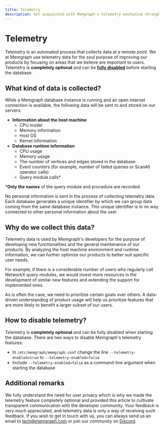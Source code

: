 ```yaml
---
title: Telemetry
description: Get acquainted with Memgraph's telemetry mechanism through our detailed documentation. A tool to augment your graph computing experience.
---
```



# Telemetry

Telemetry is an automated process that collects data at a remote point. We at
Memgraph use telemetry data for the soul purpose of improving our products by
focusing on areas that we believe are important to users. Telemetry is
**completely optional** and can be **[fully
disabled](#how-to-disable-telemetry)** before starting the database.

## What kind of data is collected?

While a Memgraph database instance is running and an open internet connection is
available, the following data will be sent to and stored on our servers:
* **Information about the host machine**
    * CPU model
    * Memory information
    * Host OS
    * Kernel information
* **Database runtime information**
    * CPU usage
    * Memory usage
    * The number of vertices and edges stored in the database
    * Event counters (for example, number of failed queries or ScanAll operator calls)
    * Query module calls*

\***Only the names** of the query module and procedure are recorded.

No personal information is sent in the process of collecting telemetry data. Each database generates a unique identifier by which we can group data coming from the same database instance. This unique identifier is in no way connected to other personal information about the user.

## Why do we collect this data?

Telemetry data is used by Memgraph's developers for the purpose of developing new functionalities and the general maintenance of our products. By analyzing the host machine environment and runtime information, we can further optimize our products to better suit specific user needs.

For example, if there is a considerable number of users who regularly call NetworkX query modules, we would invest more resources in the development of similar new features and extending the support for implemented ones.

As is often the case, we need to prioritize certain goals over others. A data-driven understanding of product usage will help us prioritize features that are more likely to benefit a larger subset of our users.

## How to disable telemetry?

Telemetry is **completely optional** and can be fully disabled when starting the database. There are two ways to disable Memgraph's telemetry features:
* In `/etc/memgraph/memgraph.conf` change the line `--telemetry-enabled=true` to `--telemetry-enabled=false`
* Include `--telemetry-enabled=false` as a command-line argument when starting the database

## Additional remarks

We fully understand the need for user privacy which is why we made the telemetry feature completely optional and provided this article to cultivate transparent communication with the developer community. Your feedback is very much appreciated, and telemetry data is only a way of receiving such feedback.
If you wish to get in touch with us, you can always send us an email to [tech@memgraph.com](mailto:tech@memgraph.com) or join our community on [Discord](https://www.discord.gg/memgraph).

